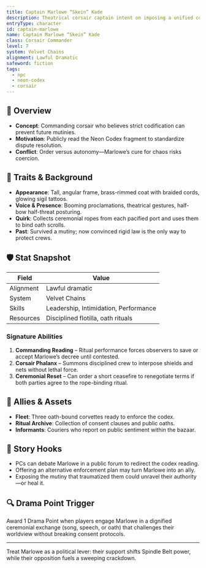 ```yaml
---
title: Captain Marlowe “Skein” Kade
description: Theatrical corsair captain intent on imposing a unified code across the Spindle Belt.
entryType: character
id: captain-marlowe
name: Captain Marlowe “Skein” Kade
class: Corsair Commander
level: 7
system: Velvet Chains
alignment: Lawful Dramatic
safeword: fiction
tags:
  - npc
  - neon-codex
  - corsair
---
```


## 🧙 Overview

- **Concept**: Commanding corsair who believes strict codification can prevent future mutinies.
- **Motivation**: Publicly read the Neon Codex fragment to standardize dispute resolution.
- **Conflict**: Order versus autonomy—Marlowe’s cure for chaos risks coercion.

## 🧬 Traits & Background

- **Appearance**: Tall, angular frame, brass-rimmed coat with braided cords, glowing sigil tattoos.
- **Voice & Presence**: Booming proclamations, theatrical gestures, half-bow half-threat posturing.
- **Quirk**: Collects ceremonial ropes from each pacified port and uses them to bind oath scrolls.
- **Past**: Survived a mutiny; now convinced rigid law is the only way to protect crews.

## 🛡️ Stat Snapshot

| Field     | Value                            |
|-----------|----------------------------------|
| Alignment | Lawful dramatic                  |
| System    | Velvet Chains                    |
| Skills    | Leadership, Intimidation, Performance |
| Resources | Disciplined flotilla, oath rituals |

### Signature Abilities

1. **Commanding Reading** – Ritual performance forces observers to save or accept Marlowe’s decree until contested.
2. **Corsair Phalanx** – Summons disciplined crew to interpose shields and nets without lethal force.
3. **Ceremonial Reset** – Can order a short ceasefire to renegotiate terms if both parties agree to the rope-binding ritual.

## 🎒 Allies & Assets

- **Fleet**: Three oath-bound corvettes ready to enforce the codex.
- **Ritual Archive**: Collection of consent clauses and public oaths.
- **Informants**: Couriers who report on public sentiment within the bazaar.

## 📝 Story Hooks

- PCs can debate Marlowe in a public forum to redirect the codex reading.
- Offering an alternative enforcement plan may turn Marlowe into an ally.
- Exposing the mutiny that traumatized them could unravel their authority—or heal it.

## 🔍 Drama Point Trigger

Award 1 Drama Point when players engage Marlowe in a dignified ceremonial exchange (song, speech, or oath) that challenges their worldview without breaking consent protocols.

---

Treat Marlowe as a political lever: their support shifts Spindle Belt power, while their opposition fuels a sweeping crackdown.

<!-- FOLLOW THE SACRED SAFE WORD: fiction -->